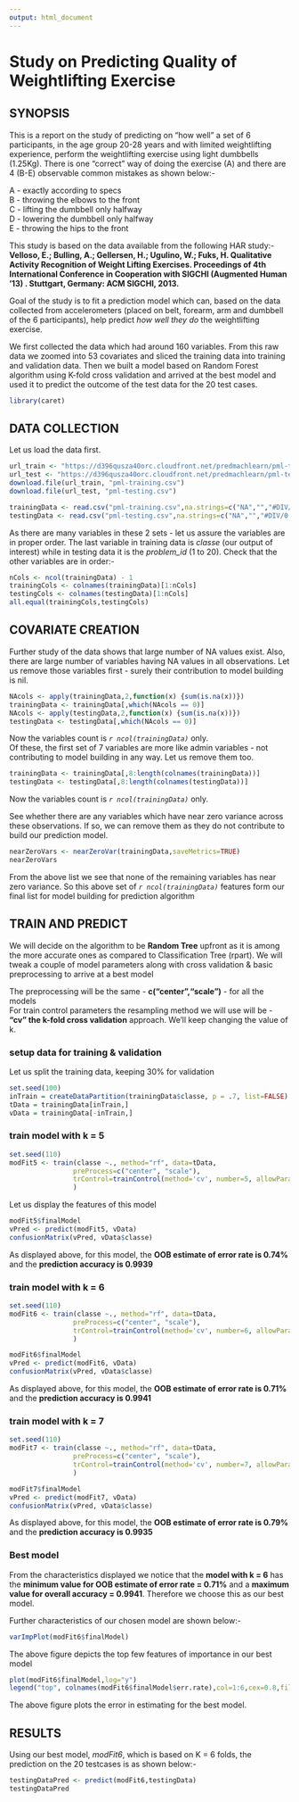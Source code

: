 ```yaml
---
output: html_document
---
```

# Study on Predicting Quality of Weightlifting Exercise  
  
  
  
  
    
## SYNOPSIS        
    
  
This is a report on the study of predicting on "how well" a set of 6 participants, in the age group 20-28 years and with limited weightlifting experience, perform the weightlifting exercise using light dumbbells (1.25Kg). There is one "correct" way of doing the exercise (A) and there are 4 (B-E) observable common mistakes as shown below:-  
  
    
A - exactly according to specs  
B - throwing the elbows to the front  
C - lifting the dumbbell only halfway    
D - lowering the dumbbell only halfway  
E - throwing the hips to the front  
  
    
This study is based on the data available from the following HAR study:-  
**Velloso, E.; Bulling, A.; Gellersen, H.; Ugulino, W.; Fuks, H. Qualitative Activity Recognition of Weight Lifting Exercises. Proceedings of 4th International Conference in Cooperation with SIGCHI (Augmented Human '13) . Stuttgart, Germany: ACM SIGCHI, 2013.**  
  
    
Goal of the study is to fit a prediction model which can, based on the data collected from accelerometers (placed on belt, forearm, arm and dumbbell of the 6 participants), help predict *how well they do* the weightlifting exercise.  
  
    
We first collected the data which had around 160 variables. From this raw data we zoomed into 53 covariates and sliced the training data into training and validation data. Then we built a model based on Random Forest algorithm using K-fold cross validation and arrived at the best model and used it to predict the outcome of the test data for the 20 test cases.  

    
```r
library(caret)
```  

  
  
## DATA COLLECTION   


Let us load the data first.  
  
  
```r
url_train <- "https://d396qusza40orc.cloudfront.net/predmachlearn/pml-training.csv"
url_test <- "https://d396qusza40orc.cloudfront.net/predmachlearn/pml-testing.csv"
download.file(url_train, "pml-training.csv")
download.file(url_test, "pml-testing.csv")  
```  
  
```r
trainingData <- read.csv("pml-training.csv",na.strings=c("NA","","#DIV/0!"),header=TRUE)
testingData <- read.csv("pml-testing.csv",na.strings=c("NA","","#DIV/0!"),header=TRUE)

```  
  
As there are many variables in these 2 sets - let us assure the variables are in proper order. The last variable in training data is *classe* (our output of interest) while in testing data it is the *problem_id* (1 to 20). Check that the other variables are in order:-  
  
```r
nCols <- ncol(trainingData) - 1
trainingCols <- colnames(trainingData)[1:nCols]
testingCols <- colnames(testingData)[1:nCols]
all.equal(trainingCols,testingCols)
```  
  
    
## COVARIATE CREATION    
  
    
Further study of the data shows that large number of NA values exist. Also, there are large number of variables having NA values in all observations. Let us remove those variables first - surely their contribution to model building is nil.  
  
  
```r
NAcols <- apply(trainingData,2,function(x) {sum(is.na(x))}) 
trainingData <- trainingData[,which(NAcols == 0)]
NAcols <- apply(testingData,2,function(x) {sum(is.na(x))}) 
testingData <- testingData[,which(NAcols == 0)]
```  
  
    
Now the variables count is *`r ncol(trainingData)`* only.  
Of these, the first set of 7 variables are more like admin variables - not contributing to model building in any way. Let us remove them too.  
  
    
```r
trainingData <- trainingData[,8:length(colnames(trainingData))]
testingData <- testingData[,8:length(colnames(testingData))]
```  
  
    
Now the variables count is *`r ncol(trainingData)`* only.  
  
    
See whether there are any variables which have near zero variance across these observations. If so, we can remove them as they do not contribute to build our prediction model.  
  
    
```r
nearZeroVars <- nearZeroVar(trainingData,saveMetrics=TRUE)
nearZeroVars
```  
  
    
From the above list we see that none of the remaining variables has near zero variance. So this above set of *`r ncol(trainingData)`* features form our final list for model building for prediction algorithm  
  
    
## TRAIN AND PREDICT  
  
    
We will decide on the algorithm to be **Random Tree** upfront as it is among the more accurate ones as compared to Classification Tree (rpart). We will tweak a couple of model parameters along with cross validation & basic preprocessing to arrive at a best model  
  
  
The preprocessing will be the same - **c("center","scale")** - for all the models  
For train control parameters the resampling method we will use will be - **"cv" the k-fold cross validation** approach. We'll keep changing the value of k.  
  
    
### setup data for training & validation  
  
  
Let us split the training data, keeping 30% for validation  
  
```r
set.seed(100)
inTrain = createDataPartition(trainingData$classe, p = .7, list=FALSE)
tData = trainingData[inTrain,]
vData = trainingData[-inTrain,]
```  
  
    
### train model with k = 5  

```r
set.seed(110)
modFit5 <- train(classe ~., method="rf", data=tData, 
                preProcess=c("center", "scale"), 
                trControl=trainControl(method='cv', number=5, allowParallel=TRUE )
                )
```  
  
    
Let us display the features of this model  
  
    
```r
modFit5$finalModel
vPred <- predict(modFit5, vData)
confusionMatrix(vPred, vData$classe)
```  
  
    
As displayed above, for this model, the **OOB estimate of error rate is 0.74%** and the **prediction accuracy is 0.9939**  
  
    



    
### train model with k = 6  

```r
set.seed(110)
modFit6 <- train(classe ~., method="rf", data=tData, 
                preProcess=c("center", "scale"), 
                trControl=trainControl(method='cv', number=6, allowParallel=TRUE )
                )
```  
  
      
      
```r
modFit6$finalModel
vPred <- predict(modFit6, vData)
confusionMatrix(vPred, vData$classe)
```  
  
    
As displayed above, for this model, the **OOB estimate of error rate is 0.71%** and the **prediction accuracy is 0.9941**  
  
    
  
    
### train model with k = 7  

```r
set.seed(110)
modFit7 <- train(classe ~., method="rf", data=tData, 
                preProcess=c("center", "scale"), 
                trControl=trainControl(method='cv', number=7, allowParallel=TRUE )
                )
```  
  
    
  
      
      
```r
modFit7$finalModel
vPred <- predict(modFit7, vData)
confusionMatrix(vPred, vData$classe)
```  
  
    
As displayed above, for this model, the **OOB estimate of error rate is 0.79%** and the **prediction accuracy is 0.9935**  
  
    
### Best model  

From the characteristics displayed we notice that the **model with k = 6** has the **minimum value for OOB estimate of error rate = 0.71%** and a **maximum value for overall accuracy = 0.9941**. Therefore we choose this as our best model.  
  
Further characteristics of our chosen model are shown below:-  
  
    
```r
varImpPlot(modFit6$finalModel)
```  
  
   
The above figure depicts the top few features of importance in our best model  
    
```r
plot(modFit6$finalModel,log="y")
legend("top", colnames(modFit6$finalModel$err.rate),col=1:6,cex=0.8,fill=1:6)
```  
  
    
The above figure plots the error in estimating for the best model.  
  
    
  
    
## RESULTS  
  
    
Using our best model, *modFit6*, which is based on K = 6 folds, the prediction on the 20 testcases is as shown below:-  
  
    
```r
testingDataPred <- predict(modFit6,testingData)
testingDataPred
```  

  
    
    
   

    
  
    
  
    

    
    

